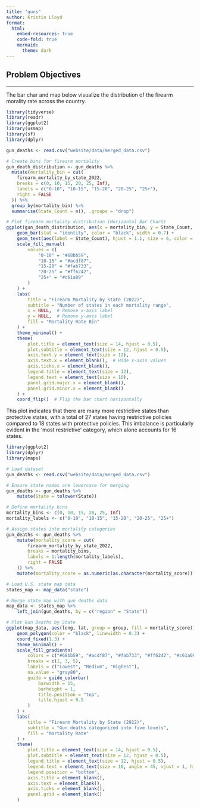 ```yaml
---
title: "guns"
author: Kristin Lloyd
format:
  html:
    embed-resources: true
    code-fold: true
    mermaid:
      theme: dark
---
```


## Problem Objectives

---

The bar char and map below visualize the distribution of the firearm morality rate across the country.

```r

library(tidyverse)
library(readr)
library(ggplot2)
library(usmap)
library(sf)
library(dplyr)

gun_deaths <- read.csv("website/data/merged_data.csv")

# Create bins for firearm mortality
gun_death_distribution <- gun_deaths %>%
  mutate(mortality_bin = cut(
    firearm_mortality_by_state_2022, 
    breaks = c(0, 10, 15, 20, 25, Inf), 
    labels = c("0-10", "10-15", "15-20", "20-25", "25+"),
    right = FALSE
  )) %>%
  group_by(mortality_bin) %>%
  summarise(State_Count = n(), .groups = "drop")

# Plot firearm mortality distribution (Horizontal Bar Chart)
ggplot(gun_death_distribution, aes(x = mortality_bin, y = State_Count, fill = mortality_bin)) +
    geom_bar(stat = "identity", color = "black", width = 0.7) +
    geom_text(aes(label = State_Count), hjust = 1.1, size = 6, color = "black") +  # Adjust label position
    scale_fill_manual(
        values = c(
            "0-10" = "#68bb59",
            "10-15" = "#acdf87",
            "15-20" = "#fab733",
            "20-25" = "#ff6242",
            "25+" = "#c61a09"
        )
    ) +
    labs(
        title = "Firearm Mortality by State (2022)",
        subtitle = "Number of states in each mortality range",
        x = NULL,  # Remove x-axis label
        y = NULL,  # Remove y-axis label
        fill = "Mortality Rate Bin"
    ) +
    theme_minimal() +
    theme(
        plot.title = element_text(size = 14, hjust = 0.5),
        plot.subtitle = element_text(size = 12, hjust = 0.5),
        axis.text.y = element_text(size = 12),
        axis.text.x = element_blank(),  # Hide x-axis values
        axis.ticks.x = element_blank(),
        legend.title = element_text(size = 12),
        legend.text = element_text(size = 10),
        panel.grid.major.x = element_blank(),
        panel.grid.minor.x = element_blank()
    ) +
    coord_flip()  # Flip the bar chart horizontally

```

This plot indicates that there are many more restrictive states than protective states, with a total of 27 states having restrictive policies compared to 18 states with protective policies. This imbalance is particularly evident in the 'most restrictive' category, which alone accounts for 16 states.

```r

library(ggplot2)
library(dplyr)
library(maps)

# Load dataset
gun_deaths <- read.csv("website/data/merged_data.csv")

# Ensure state names are lowercase for merging
gun_deaths <- gun_deaths %>%
    mutate(State = tolower(State))

# Define mortality bins
mortality_bins <- c(0, 10, 15, 20, 25, Inf)
mortality_labels <- c("0-10", "10-15", "15-20", "20-25", "25+")

# Assign states into mortality categories
gun_deaths <- gun_deaths %>%
    mutate(mortality_score = cut(
        firearm_mortality_by_state_2022, 
        breaks = mortality_bins, 
        labels = 1:length(mortality_labels),
        right = FALSE
    )) %>%
    mutate(mortality_score = as.numeric(as.character(mortality_score)))

# Load U.S. state map data
states_map <- map_data("state")

# Merge state map with gun deaths data
map_data <- states_map %>%
    left_join(gun_deaths, by = c("region" = "State"))

# Plot Gun Deaths by State
ggplot(map_data, aes(long, lat, group = group, fill = mortality_score)) +
    geom_polygon(color = "black", linewidth = 0.3) +
    coord_fixed(1.3) +
    theme_minimal() +
    scale_fill_gradientn(
        colors = c("#68bb59", "#acdf87", "#fab733", "#ff6242", "#c61a09"),
        breaks = c(1, 3, 5),
        labels = c("Lowest", "Medium", "Highest"),
        na.value = "gray80",
        guide = guide_colorbar(
            barwidth = 15,
            barheight = 1,
            title.position = "top",
            title.hjust = 0.5
        )
    ) +
    labs(
        title = "Firearm Mortality by State (2022)",
        subtitle = "Gun deaths categorized into five levels",
        fill = "Mortality Rate"
    ) +
    theme(
        plot.title = element_text(size = 14, hjust = 0.5),
        plot.subtitle = element_text(size = 12, hjust = 0.5),
        legend.title = element_text(size = 12, hjust = 0.5),
        legend.text = element_text(size = 10, angle = 45, vjust = 1, hjust = 1),
        legend.position = "bottom",
        axis.title = element_blank(),
        axis.text = element_blank(),
        axis.ticks = element_blank(),
        panel.grid = element_blank()
    )

```